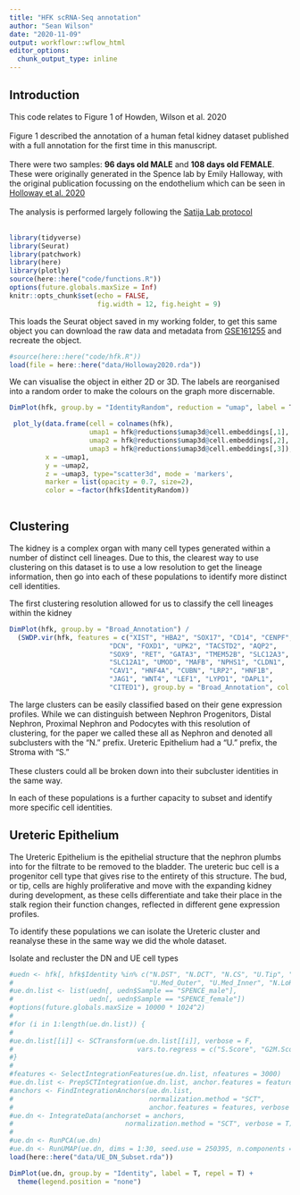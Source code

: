```yaml
---
title: "HFK scRNA-Seq annotation"
author: "Sean Wilson"
date: "2020-11-09"
output: workflowr::wflow_html
editor_options:
  chunk_output_type: inline
---
```


## Introduction

This code relates to Figure 1 of Howden, Wilson et al. 2020 <br>
<br>
Figure 1 described the annotation of a human fetal kidney dataset published with a full annotation for the first time in this manuscript. <br>
<br>
There were two samples: **96 days old MALE** and **108 days old FEMALE**. These were originally generated in the Spence lab by Emily Halloway, with the original publication focussing on the endothelium which can be seen in [Holloway et al. 2020](https://www.sciencedirect.com/science/article/abs/pii/S1534580720305980) <br>
<br>
The analysis is performed largely following the [Satija Lab protocol](https://satijalab.org/seurat/v3.0/pancreas_integration_label_transfer.html) <br>
<br>


```r
library(tidyverse)
library(Seurat)
library(patchwork)
library(here)
library(plotly)
source(here::here("code/functions.R"))
options(future.globals.maxSize = Inf)
knitr::opts_chunk$set(echo = FALSE,
                      fig.width = 12, fig.height = 9)
```

This loads the Seurat object saved in my working folder, to get this same object you can download the raw data and metadata from [GSE161255](https://www.ncbi.nlm.nih.gov/geo/query/acc.cgi?acc=GSE161255) and recreate the object.

```r
#source(here::here("code/hfk.R"))
load(file = here::here("data/Holloway2020.rda"))
```

We can visualise the object in either 2D or 3D. The labels are reorganised into a random order to make the colours on the graph more discernable.

```r
DimPlot(hfk, group.by = "IdentityRandom", reduction = "umap", label = T, repel = T)
```


```r
 plot_ly(data.frame(cell = colnames(hfk),
                    umap1 = hfk@reductions$umap3d@cell.embeddings[,1],
                    umap2 = hfk@reductions$umap3d@cell.embeddings[,2],
                    umap3 = hfk@reductions$umap3d@cell.embeddings[,3]),
         x = ~umap1, 
         y = ~umap2,
         z = ~umap3, type="scatter3d", mode = 'markers',
         marker = list(opacity = 0.7, size=2),
         color = ~factor(hfk$IdentityRandom))
        
```

## Clustering

The kidney is a complex organ with many cell types generated within a number of distinct cell lineages. Due to this, the clearest way to use clustering on this dataset is to use a low resolution to get the lineage information, then go into each of these populations to identify more distinct cell identities. 

The first clustering resolution allowed for us to classify the cell lineages within the kidney

```r
DimPlot(hfk, group.by = "Broad_Annotation") / 
  (SWDP.vir(hfk, features = c("XIST", "HBA2", "SOX17", "CD14", "CENPF", "PDGFRB",
                         "DCN", "FOXD1", "UPK2", "TACSTD2", "AQP2",
                         "SOX9", "RET", "GATA3", "TMEM52B", "SLC12A3",
                         "SLC12A1", "UMOD", "MAFB", "NPHS1", "CLDN1",
                         "CAV1", "HNF4A", "CUBN", "LRP2", "HNF1B",
                         "JAG1", "WNT4", "LEF1", "LYPD1", "DAPL1",
                         "CITED1"), group.by = "Broad_Annotation", col.max = 10))
```

The large clusters can be easily classified based on their gene expression profiles. While we can distinguish between Nephron Progenitors, Distal Nephron, Proximal Nephron and Podocytes with this resolution of clustering, for the paper we called these all as Nephron and denoted all subclusters with the "N." prefix. Ureteric Epithelium had a "U." prefix, the Stroma with "S." <br>
<br>
These clusters could all be broken down into their subcluster identities in the same way.

In each of these populations is a further capacity to subset and identify more specific cell identities. 

## Ureteric Epithelium

The Ureteric Epithelium is the epithelial structure that the nephron plumbs into for the filtrate to be removed to the bladder. The ureteric buc cell is a progenitor cell type that gives rise to the entirety of this structure. The bud, or tip, cells are highly proliferative and move with the expanding kidney during development, as these cells differentiate and take their place in the stalk region their function changes, reflected in different gene expression profiles. <br>

To identify these populations we can isolate the Ureteric cluster and reanalyse these in the same way we did the whole dataset.

Isolate and recluster the DN and UE cell types

```r
#uedn <- hfk[, hfk$Identity %in% c("N.DST", "N.DCT", "N.CS", "U.Tip", "U.Cortical", 
#                                  "U.Med_Outer", "U.Med_Inner", "N.LoH", "N.Distal_EN")]
#ue.dn.list <- list(uedn[, uedn$Sample == "SPENCE_male"], 
#                   uedn[, uedn$Sample == "SPENCE_female"])
#options(future.globals.maxSize = 10000 * 1024^2)
#
#for (i in 1:length(ue.dn.list)) {
#
#ue.dn.list[[i]] <- SCTransform(ue.dn.list[[i]], verbose = F, 
#                               vars.to.regress = c("S.Score", "G2M.Score")) 
#}
#
#features <- SelectIntegrationFeatures(ue.dn.list, nfeatures = 3000)
#ue.dn.list <- PrepSCTIntegration(ue.dn.list, anchor.features = features, verbose = F)
#anchors <- FindIntegrationAnchors(ue.dn.list,
#                                  normalization.method = "SCT", 
#                                  anchor.features = features, verbose = F)
#ue.dn <- IntegrateData(anchorset = anchors,
#                            normalization.method = "SCT", verbose = T)
#
#ue.dn <- RunPCA(ue.dn)
#ue.dn <- RunUMAP(ue.dn, dims = 1:30, seed.use = 250395, n.components = 2)
load(here::here("data/UE_DN_Subset.rda"))
```

```r
DimPlot(ue.dn, group.by = "Identity", label = T, repel = T) +
  theme(legend.position = "none")
```


